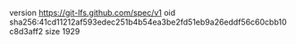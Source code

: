 version https://git-lfs.github.com/spec/v1
oid sha256:41cd11212af593edec251b4b54ea3be2fd51eb9a26eddf56c60cbb10c8d3aff2
size 1929
